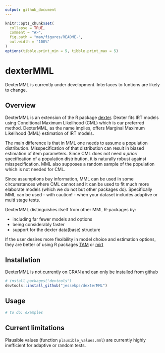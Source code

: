 ```yaml
---
output: github_document
---
```


<!-- README.md is generated from README.Rmd. Please edit that file -->

```r
knitr::opts_chunk$set(
  collapse = TRUE,
  comment = "#>",
  fig.path = "man/figures/README-",
  out.width = "100%"
)
options(tibble.print_min = 5, tibble.print_max = 5)
```

# dexterMML

DexterMML is currently under development. Interfaces to funtions are likely to change.

## Overview

DexterMML is an extension of the R package [dexter](https://CRAN.R-project.org/package=dexter). Dexter fits IRT models using Conditional Maximum Likelihood (CML) which is our preferred method. DexterMML, as the name implies, offers Marginal Maximum Likelihood (MML) estimation of IRT models. 

The main difference is that in MML one needs to assume a population distribution. Misspecification of that distribution can result in biased estimation of item parameters. Since CML does not need _a priori_ specification of a population distribution, it is naturally robust against misspecification. MML also supposes a random sample of the population which is not needed for CML.

Since assumptions buy information, MML can be used in some circumstances where CML cannot and it can be used to fit much more elaborate models (which we do not but other packages do). Specifically MML can be used - with caution! - when your dataset includes adaptive or multi stage tests.

DexterMML distinguishes itself from other MML R-packages by:

* including far fewer models and options
* being considerably faster
* support for the dexter data(base) structure

If the user desires more flexibility in model choice and estimation options, they are better of using R packages [TAM](https://CRAN.R-project.org/package=TAM) or [mirt](https://CRAN.R-project.org/package=mirt) 


## Installation

DexterMML is not currently on CRAN and can only be installed from github

```r
# install.packages("devtools")
devtools::install_github("jessekps/dexterMML")
```

## Usage

```r
# to do: examples
```

## Current limitations

Plausible values (function `plausible_values.mml`) are currently highly inefficient for adaptive or random tests.

